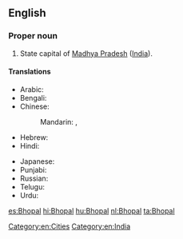==English==
{{wikipedia}}

===Proper noun===
{{en-proper noun}}

# State capital of [[Madhya Pradesh]] ([[India]]).

====Translations====
{{trans-top|capital of Madhya Pradesh, India}}
* Arabic: {{t|ar|بْهُوبَال|m|tr=bhubāl}}
* Bengali: {{t|bn|ভোপাল|sc=Beng}}
* Chinese:
*: Mandarin: {{t|cmn|博帕爾|sc=Hani}}, {{t+|cmn|博帕尔|tr=Bópà'ěr|sc=Hani}}
* Hebrew: {{t|he|בופאל}}
* Hindi: {{t+|hi|भोपाल|tr=bhōpāl}}
{{trans-mid}}
* Japanese: {{t|ja|ボーパール|tr=Bōpāru}}
* Punjabi: {{t-needed|pa}}
* Russian: {{t|ru|Бхопа́л|m}}
* Telugu: {{t+|te|భోపాల్|sc=Tel}}
* Urdu: {{t|ur|بهوبال|tr=bhōpāl}}
{{trans-bottom}}

[[Category:en:Cities]]
[[Category:en:India]]

[[es:Bhopal]]
[[hi:Bhopal]]
[[hu:Bhopal]]
[[nl:Bhopal]]
[[ta:Bhopal]]